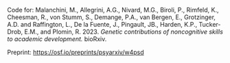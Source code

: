 Code for: Malanchini, M., Allegrini, A.G., Nivard, M.G., Biroli, P., Rimfeld, K., Cheesman, R., von Stumm, S., Demange, P.A., van Bergen, E., Grotzinger, A.D. and Raffington, L., De la Fuente, J., Pingault, JB., Harden, K.P., Tucker-Drob, E.M., and Plomin, R. 2023. *Genetic contributions of noncognitive skills to academic development.* bioRxiv.

Preprint: <https://osf.io/preprints/psyarxiv/w4psd>

